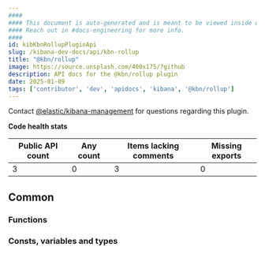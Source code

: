```yaml
---
####
#### This document is auto-generated and is meant to be viewed inside our experimental, new docs system.
#### Reach out in #docs-engineering for more info.
####
id: kibKbnRollupPluginApi
slug: /kibana-dev-docs/api/kbn-rollup
title: "@kbn/rollup"
image: https://source.unsplash.com/400x175/?github
description: API docs for the @kbn/rollup plugin
date: 2025-01-09
tags: ['contributor', 'dev', 'apidocs', 'kibana', '@kbn/rollup']
---
```




Contact [@elastic/kibana-management](https://github.com/orgs/elastic/teams/kibana-management) for questions regarding this plugin.

**Code health stats**

| Public API count  | Any count | Items lacking comments | Missing exports |
|-------------------|-----------|------------------------|-----------------|
| 3 | 0 | 3 | 0 |

## Common

### Functions
<DocDefinitionList data={kbnRollupObj.common.functions}/>

### Consts, variables and types
<DocDefinitionList data={kbnRollupObj.common.misc}/>

